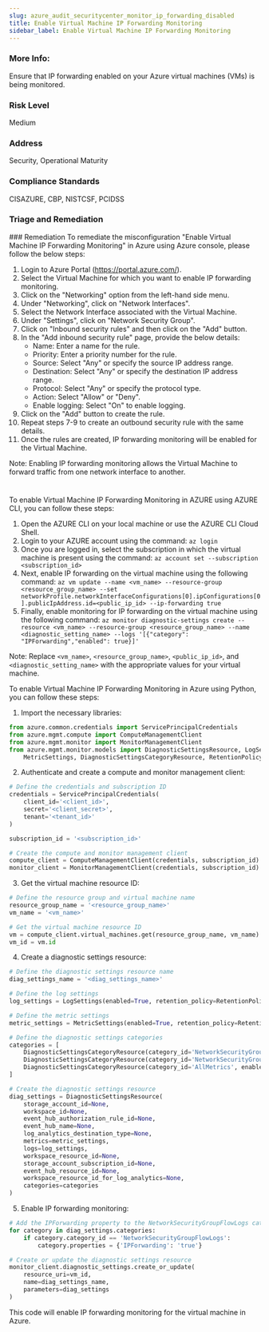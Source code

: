 ```yaml
---
slug: azure_audit_securitycenter_monitor_ip_forwarding_disabled
title: Enable Virtual Machine IP Forwarding Monitoring
sidebar_label: Enable Virtual Machine IP Forwarding Monitoring
---
```


### More Info:

Ensure that IP forwarding enabled on your Azure virtual machines (VMs) is being monitored.

### Risk Level

Medium

### Address

Security, Operational Maturity

### Compliance Standards

CISAZURE, CBP, NISTCSF, PCIDSS

### Triage and Remediation
<Tabs>
<Tab title='Remediation'>
### Remediation

<AccordionGroup>
<Accordion title='Using Console' defaultOpen='true'>
To remediate the misconfiguration "Enable Virtual Machine IP Forwarding Monitoring" in Azure using Azure console, please follow the below steps:

1. Login to Azure Portal (https://portal.azure.com/).
2. Select the Virtual Machine for which you want to enable IP forwarding monitoring.
3. Click on the "Networking" option from the left-hand side menu.
4. Under "Networking", click on "Network Interfaces".
5. Select the Network Interface associated with the Virtual Machine.
6. Under "Settings", click on "Network Security Group".
7. Click on "Inbound security rules" and then click on the "Add" button.
8. In the "Add inbound security rule" page, provide the below details:
   - Name: Enter a name for the rule.
   - Priority: Enter a priority number for the rule.
   - Source: Select "Any" or specify the source IP address range.
   - Destination: Select "Any" or specify the destination IP address range.
   - Protocol: Select "Any" or specify the protocol type.
   - Action: Select "Allow" or "Deny".
   - Enable logging: Select "On" to enable logging.
9. Click on the "Add" button to create the rule.
10. Repeat steps 7-9 to create an outbound security rule with the same details.
11. Once the rules are created, IP forwarding monitoring will be enabled for the Virtual Machine.

Note: Enabling IP forwarding monitoring allows the Virtual Machine to forward traffic from one network interface to another.

#
</Accordion>

<Accordion title='Using CLI'>
To enable Virtual Machine IP Forwarding Monitoring in AZURE using AZURE CLI, you can follow these steps:

1. Open the AZURE CLI on your local machine or use the AZURE CLI Cloud Shell.
2. Login to your AZURE account using the command: `az login`
3. Once you are logged in, select the subscription in which the virtual machine is present using the command: `az account set --subscription <subscription_id>`
4. Next, enable IP forwarding on the virtual machine using the following command: `az vm update --name <vm_name> --resource-group <resource_group_name> --set networkProfile.networkInterfaceConfigurations[0].ipConfigurations[0].publicIpAddress.id=<public_ip_id> --ip-forwarding true`
5. Finally, enable monitoring for IP forwarding on the virtual machine using the following command: `az monitor diagnostic-settings create --resource <vm_name> --resource-group <resource_group_name> --name <diagnostic_setting_name> --logs '[{"category": "IPForwarding","enabled": true}]'`

Note: Replace `<vm_name>`, `<resource_group_name>`, `<public_ip_id>`, and `<diagnostic_setting_name>` with the appropriate values for your virtual machine.
</Accordion>

<Accordion title='Using Python'>
To enable Virtual Machine IP Forwarding Monitoring in Azure using Python, you can follow these steps:

1. Import the necessary libraries:

```python
from azure.common.credentials import ServicePrincipalCredentials
from azure.mgmt.compute import ComputeManagementClient
from azure.mgmt.monitor import MonitorManagementClient
from azure.mgmt.monitor.models import DiagnosticSettingsResource, LogSettings, \
    MetricSettings, DiagnosticSettingsCategoryResource, RetentionPolicy
```

2. Authenticate and create a compute and monitor management client:

```python
# Define the credentials and subscription ID
credentials = ServicePrincipalCredentials(
    client_id='<client_id>',
    secret='<client_secret>',
    tenant='<tenant_id>'
)

subscription_id = '<subscription_id>'

# Create the compute and monitor management client
compute_client = ComputeManagementClient(credentials, subscription_id)
monitor_client = MonitorManagementClient(credentials, subscription_id)
```

3. Get the virtual machine resource ID:

```python
# Define the resource group and virtual machine name
resource_group_name = '<resource_group_name>'
vm_name = '<vm_name>'

# Get the virtual machine resource ID
vm = compute_client.virtual_machines.get(resource_group_name, vm_name)
vm_id = vm.id
```

4. Create a diagnostic settings resource:

```python
# Define the diagnostic settings resource name
diag_settings_name = '<diag_settings_name>'

# Define the log settings
log_settings = LogSettings(enabled=True, retention_policy=RetentionPolicy(enabled=False))

# Define the metric settings
metric_settings = MetricSettings(enabled=True, retention_policy=RetentionPolicy(enabled=False))

# Define the diagnostic settings categories
categories = [
    DiagnosticSettingsCategoryResource(category_id='NetworkSecurityGroupFlowLogs', enabled=True),
    DiagnosticSettingsCategoryResource(category_id='NetworkSecurityGroupEventLogs', enabled=True),
    DiagnosticSettingsCategoryResource(category_id='AllMetrics', enabled=True)
]

# Create the diagnostic settings resource
diag_settings = DiagnosticSettingsResource(
    storage_account_id=None,
    workspace_id=None,
    event_hub_authorization_rule_id=None,
    event_hub_name=None,
    log_analytics_destination_type=None,
    metrics=metric_settings,
    logs=log_settings,
    workspace_resource_id=None,
    storage_account_subscription_id=None,
    event_hub_resource_id=None,
    workspace_resource_id_for_log_analytics=None,
    categories=categories
)
```

5. Enable IP forwarding monitoring:

```python
# Add the IPForwarding property to the NetworkSecurityGroupFlowLogs category
for category in diag_settings.categories:
    if category.category_id == 'NetworkSecurityGroupFlowLogs':
        category.properties = {'IPForwarding': 'true'}

# Create or update the diagnostic settings resource
monitor_client.diagnostic_settings.create_or_update(
    resource_uri=vm_id,
    name=diag_settings_name,
    parameters=diag_settings
)
```

This code will enable IP forwarding monitoring for the virtual machine in Azure.
</Accordion>

</AccordionGroup>
</Tab>
</Tabs>


